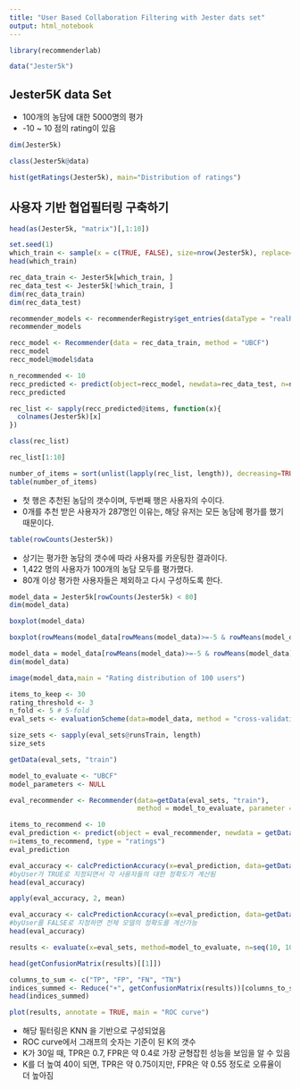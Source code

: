 ```yaml
---
title: "User Based Collaboration Filtering with Jester dats set"
output: html_notebook
---
```

```r
library(recommenderlab)
```

```r
data("Jester5k")
```

## Jester5K data Set
- 100개의 농담에 대한 5000명의 평가
- -10 ~ 10 점의 rating이 있음

```r
dim(Jester5k)
```

```r
class(Jester5k@data)
```

```r
hist(getRatings(Jester5k), main="Distribution of ratings")
```

## 사용자 기반 협업필터링 구축하기

```r
head(as(Jester5k, "matrix")[,1:10])
```

```r
set.seed(1)
which_train <- sample(x = c(TRUE, FALSE), size=nrow(Jester5k), replace=TRUE, prob=c(0.8, 0.2))
head(which_train)
```

```r
rec_data_train <- Jester5k[which_train, ]
rec_data_test <- Jester5k[!which_train, ]
dim(rec_data_train)
dim(rec_data_test)
```

```r
recommender_models <- recommenderRegistry$get_entries(dataType = "realRatingMatrix")
recommender_models
```

```r
recc_model <- Recommender(data = rec_data_train, method = "UBCF")
recc_model
recc_model@model$data
```

```r
n_recommended <- 10
recc_predicted <- predict(object=recc_model, newdata=rec_data_test, n=n_recommended)
recc_predicted
```

```r
rec_list <- sapply(recc_predicted@items, function(x){
  colnames(Jester5k)[x]
})
```

```r
class(rec_list)
```

```r
rec_list[1:10]
```

```r
number_of_items = sort(unlist(lapply(rec_list, length)), decreasing=TRUE)
table(number_of_items)
```

- 첫 행은 추천된 농담의 갯수이며, 두번째 행은 사용자의 수이다.
- 0개를 추천 받은 사용자가 287명인 이유는, 해당 유저는 모든 농담에 평가를 했기 때문이다.

```r
table(rowCounts(Jester5k))
```

- 상기는 평가한 농담의 갯수에 따라 사용자를 카운팅한 결과이다.
- 1,422 명의 사용자가 100개의 농담 모두를 평가했다.
- 80개 이상 평가한 사용자들은 제외하고 다시 구성하도록 한다.

```r
model_data = Jester5k[rowCounts(Jester5k) < 80]
dim(model_data)
```

```r
boxplot(model_data)
```

```r
boxplot(rowMeans(model_data[rowMeans(model_data)>=-5 & rowMeans(model_data)<= 7]))
```

```r
model_data = model_data[rowMeans(model_data)>=-5 & rowMeans(model_data)<= 7]
dim(model_data)
```

```r
image(model_data,main = "Rating distribution of 100 users")
```

```r
items_to_keep <- 30
rating_threshold <- 3
n_fold <- 5 # 5-fold
eval_sets <- evaluationScheme(data=model_data, method = "cross-validation", train=percentage_training, given = items_to_keep, goodRating =rating_threshold, k = n_fold)
```

```r
size_sets <- sapply(eval_sets@runsTrain, length)
size_sets
```

```r
getData(eval_sets, "train")
```

```r
model_to_evaluate <- "UBCF"
model_parameters <- NULL
```

```r
eval_recommender <- Recommender(data=getData(eval_sets, "train"),
                                method = model_to_evaluate, parameter = model_parameters)
```

```r
items_to_recommend <- 10
eval_prediction <- predict(object = eval_recommender, newdata = getData(eval_sets, "known"),
n=items_to_recommend, type = "ratings")
eval_prediction
```

```r
eval_accuracy <- calcPredictionAccuracy(x=eval_prediction, data=getData(eval_sets, "unknown"), byUser = TRUE)
#byUser가 TRUE로 지정되면서 각 사용자들의 대한 정확도가 계산됨
head(eval_accuracy)
```

```r
apply(eval_accuracy, 2, mean)
```

```r
eval_accuracy <- calcPredictionAccuracy(x=eval_prediction, data=getData(eval_sets, "unknown"), byUser = FALSE)
#byUser를 FALSE로 지정하면 전체 모델의 정확도를 계산가능
head(eval_accuracy)
```

```r
results <- evaluate(x=eval_sets, method=model_to_evaluate, n=seq(10, 100, 10))
```

```r
head(getConfusionMatrix(results)[[1]])
```

```r
columns_to_sum <- c("TP", "FP", "FN", "TN")
indices_summed <- Reduce("+", getConfusionMatrix(results))[columns_to_sum]
head(indices_summed)
```

```r
plot(results, annotate = TRUE, main = "ROC curve")
```

- 해당 필터링은 KNN 을 기반으로 구성되었음
- ROC curve에서 그래프의 숫자는 기준이 된 K의 갯수
- K가 30일 때, TPR은 0.7, FPR은 약 0.4로 가장 균형잡힌 성능을 보임을 알 수 있음
- K를 더 높여 40이 되면, TPR은 약 0.75이지만, FPR은 약 0.55 정도로 오류율이 더 높아짐
